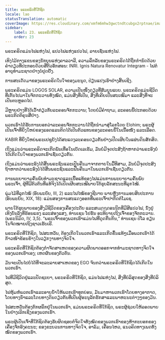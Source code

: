 ```yaml
---
title: ພຣະຄຣິດທີ່ໃກ້ຊິດ
locale: lao
statusTranslation: automatic
coverImage: https://res.cloudinary.com/xmfm6mhw3gwctndtcubgx2rptnae/image/upload/v1741354419/small_cover_la_gran_rebelion_28716e29d2.webp
sidebar:
    label: 23. ພຣະຄຣິດທີ່ໃກ້ຊິດ
    order: 23
---
```

ພຣະຄຣິດ​ແມ່ນ​ໄຟ​ແຫ່ງ​ໄຟ, ແປວ​ໄຟ​ແຫ່ງ​ແປວ​ໄຟ, ລາຍ​ເຊັນ​ແຫ່ງ​ໄຟ.

ເທິງ​ໄມ້​ກາງ​ແຂນ​ຂອງ​ນັກ​ບຸນ​ແຫ່ງ​ຄາລ​ວາ​ລີ, ຄວາມ​ລຶກ​ລັບ​ຂອງ​ພຣະ​ຄຣິດ​ໄດ້​ຖືກ​ກຳນົດ​ດ້ວຍ​ຄຳ​ດຽວ​ທີ່​ປະກອບ​ດ້ວຍ​ສີ່​ຕົວ​ອັກສອນ: INRI. Ignis Natura Renovatur Integram - ໄຟ​ຕໍ່​ອາຍຸ​ທຳມະຊາດ​ຢ່າງ​ບໍ່​ຢຸດ​ຢັ້ງ.

ການ​ສະເດັດ​ມາ​ຂອງ​ພຣະ​ຄຣິດ​ໃນ​ໃຈ​ຂອງ​ມະນຸດ, ປ່ຽນ​ແປງ​ເຮົາ​ຢ່າງ​ສິ້ນ​ເຊີງ.

ພຣະຄຣິດ​ແມ່ນ LOGOS SOLAR, ຄວາມ​ເປັນ​ໜຶ່ງ​ດຽວ​ທີ່​ສົມບູນ​ແບບ. ພຣະຄຣິດ​ແມ່ນ​ຊີວິດ​ທີ່​ເຕັ້ນ​ໄປ​ມາ​ໃນ​ຈັກກະວານ​ທັງ​ໝົດ, ແມ່ນ​ສິ່ງ​ທີ່​ເປັນ, ສິ່ງ​ທີ່​ເຄີຍ​ເປັນ​ສະເໝີ​ມາ ແລະ​ສິ່ງ​ທີ່​ຈະ​ເປັນ​ຕະຫຼອດ​ໄປ.

ມີ​ຫຼາຍ​ຢ່າງ​ທີ່​ໄດ້​ເວົ້າ​ກ່ຽວ​ກັບ​ລະຄອນ​ຈັກກະວານ; ໂດຍ​ບໍ່​ມີ​ຄຳ​ຖາມ, ລະຄອນ​ນີ້​ປະກອບ​ດ້ວຍ​ພຣະ​ກິດ​ຕິ​ຄຸນ​ສີ່​ຢ່າງ.

ພວກ​ເຮົາ​ໄດ້​ຮັບ​ການ​ບອກ​ວ່າ​ລະຄອນ​ຈັກກະວານ​ໄດ້​ຖືກ​ນຳ​ມາ​ສູ່​ໂລກ​ໂດຍ Elohim; ພຣະ​ຜູ້​ເປັນ​ເຈົ້າ​ທີ່​ຍິ່ງ​ໃຫຍ່​ຂອງ​ແອດ​ແລນ​ຕິດ​ໄດ້​ເປັນ​ຕົວ​ແທນ​ຂອງ​ລະຄອນ​ນີ້​ໃນ​ເນື້ອ​ໜັງ ແລະ​ເລືອດ.

KABIR ທີ່​ຍິ່ງ​ໃຫຍ່​ພຣະ​ເຢ​ຊູ​ຍັງ​ໄດ້​ສະ​ແດງ​ລະຄອນ​ດຽວ​ກັນ​ຢ່າງ​ເປີດ​ເຜີຍ​ໃນ​ແຜ່ນ​ດິນ​ສັກ​ສິດ.

ເຖິງ​ແມ່ນ​ວ່າ​ພຣະ​ຄຣິດ​ຈະ​ເກີດ​ພັນ​ເທື່ອ​ໃນ​ເບັດ​ເລ​ເຮັມ, ມັນ​ບໍ່​ມີ​ຈຸດ​ປະ​ສົງ​ຖ້າ​ຫາກ​ວ່າ​ພຣະ​ອົງ​ບໍ່​ໄດ້​ເກີດ​ໃນ​ໃຈ​ຂອງ​ພວກ​ເຮົາ​ເຊັ່ນ​ດຽວ​ກັນ.

ເຖິງ​ແມ່ນ​ວ່າ​ພຣະ​ອົງ​ໄດ້​ສິ້ນ​ພຣະ​ຊົນ​ແລະ​ເປັນ​ຄືນ​ມາ​ຈາກ​ຕາຍ​ໃນ​ມື້​ທີ​ສາມ, ມັນ​ບໍ່​ມີ​ຈຸດ​ປະ​ສົງ​ຖ້າ​ຫາກ​ວ່າ​ພຣະ​ອົງ​ບໍ່​ໄດ້​ສິ້ນ​ພຣະ​ຊົນ​ແລະ​ຟື້ນ​ຄືນ​ມາ​ໃນ​ພວກ​ເຮົາ​ເຊັ່ນ​ດຽວ​ກັນ.

ການ​ພະຍາຍາມ​ຄົ້ນ​ພົບ​ທຳມະຊາດ​ແລະ​ເນື້ອ​ແທ້​ຂອງ​ໄຟ​ແມ່ນ​ການ​ພະຍາຍາມ​ຄົ້ນ​ພົບ​ພຣະເຈົ້າ, ຜູ້​ທີ່​ມີ​ຕົວ​ຕົນ​ທີ່​ແທ້​ຈິງ​ໄດ້​ເປີດ​ເຜີຍ​ສະເໝີ​ພາຍ​ໃຕ້​ຮູບ​ລັກ​ສະນະ​ທີ່​ລຸກ​ໄໝ້.

ພຸ່ມໄມ້​ທີ່​ລຸກ​ໄໝ້ (ອົບພະຍົບ, III, 2) ແລະ​ໄຟ​ໄໝ້​ຂອງ​ຊີ​ນາຍ ພາຍ​ຫຼັງ​ການ​ມອບ​ສິບ​ປະການ (ອົບພະຍົບ, XIX, 18): ແມ່ນ​ສອງ​ການ​ສະແດງ​ອອກ​ທີ່​ພຣະ​ເຈົ້າ​ປາກົດ​ຕໍ່​ໂມເຊ.

ພາຍໃຕ້​ຮູບ​ພາບ​ຂອງ​ສິ່ງ​ມີ​ຊີວິດ​ຂອງ​ເຄື່ອງ​ປະດັບ ແລະ​ສարդ​ດອນ​ນິກ​ທີ່​ມີ​ສີ​ແປວ​ໄຟ, ນັ່ງ​ຢູ່​ເທິງ​ບັນລັງ​ທີ່​ຮ້ອນ​ແຮງ ແລະ​ສ່ອງ​ແສງ, ທ່ານ​ເຊນ ໂຢຮັນ ອະທິບາຍ​ເຖິງ​ເຈົ້າ​ຂອງ​ຈັກກະວານ. (ພຣະນິມິດ, IV, 3,5). “ພຣະເຈົ້າ​ຂອງ​ພວກ​ເຮົາ​ແມ່ນ​ໄຟ​ທີ່​ດູດ​ກືນ​ກິນ,” ທ່ານ​ເຊນ ປໍ​ໂລ ຂຽນ​ໃນ​ຈົດໝາຍ​ເຖິງ​ຊາວ​ເຮັບເຣີ.

ພຣະ​ຄຣິດ​ທີ່​ໃກ້​ຊິດ, ໄຟ​ສະ​ຫວັນ, ຕ້ອງ​ເກີດ​ໃນ​ພວກ​ເຮົາ​ແລະ​ເກີດ​ຂຶ້ນ​ແທ້ໆ​ເມື່ອ​ພວກ​ເຮົາ​ໄດ້​ກ້າວ​ໜ້າ​ຂ້ອນ​ຂ້າງ​ໃນ​ວຽກ​ງານ​ທາງ​ຈິດ​ໃຈ.

ພຣະ​ຄຣິດ​ທີ່​ໃກ້​ຊິດ​ຕ້ອງ​ກຳຈັດ​ສາ​ເຫດ​ຂອງ​ຄວາມ​ຜິດ​ພາດ​ອອກ​ຈາກ​ທຳ​ມະ​ຊາດ​ທາງ​ຈິດ​ໃຈ​ຂອງ​ພວກ​ເຮົາ​ເອງ; ເຫດຜົນຂອງຕົວຕົນ.

ມັນ​ຈະ​ເປັນ​ໄປ​ບໍ່​ໄດ້​ທີ່​ຈະ​ລະ​ລາຍ​ສາ​ເຫດ​ຂອງ EGO ຈົນ​ກວ່າ​ພຣະ​ຄຣິດ​ທີ່​ໃກ້​ຊິດ​ໄດ້​ເກີດ​ໃນ​ພວກ​ເຮົາ.

ໄຟ​ທີ່​ມີ​ຊີ​ວິດ​ຢູ່​ແລະ​ປັດ​ຊະ​ຍາ, ພຣະ​ຄຣິດ​ທີ່​ໃກ້​ຊິດ, ແມ່ນ​ໄຟ​ແຫ່ງ​ໄຟ, ສິ່ງ​ທີ່​ບໍ​ລິ​ສຸດ​ຂອງ​ສິ່ງ​ທີ່​ບໍ​ລິ​ສຸດ.

ໄຟ​ຫຸ້ມ​ຫໍ່​ພວກ​ເຮົາ​ແລະ​ອາບ​ນ້ຳ​ໃຫ້​ພວກ​ເຮົາ​ທຸກ​ບ່ອນ, ມັນ​ມາ​ຫາ​ພວກ​ເຮົາ​ໂດຍ​ທາງ​ອາ​ກາດ, ໂດຍ​ທາງ​ນ້ຳ​ແລະ​ໂດຍ​ທາງ​ດິນ​ດຽວ​ກັນ​ທີ່​ເປັນ​ຜູ້​ອະ​ນຸ​ລັກ​ຮັກ​ສາ​ແລະ​ພາ​ຫະ​ນະ​ຕ່າງໆ​ຂອງ​ມັນ.

ໄຟ​ສະຫວັນ​ຕ້ອງ​ຕົກ​ຜລຶກ​ຢູ່​ໃນ​ພວກ​ເຮົາ, ແມ່ນ​ພຣະ​ຄຣິດ​ທີ່​ໃກ້​ຊິດ, ພຣະ​ຜູ້​ຊ່ວຍ​ໃຫ້​ລອດ​ພາຍ​ໃນ​ຢ່າງ​ເລິກ​ເຊິ່ງ​ຂອງ​ພວກ​ເຮົາ.

ພຣະ​ຜູ້​ເປັນ​ເຈົ້າ​ທີ່​ໃກ້​ຊິດ​ຕ້ອງ​ຮັບ​ຜິດ​ຊອບ​ຕໍ່​ຈິດ​ໃຈ​ທັງ​ໝົດ​ຂອງ​ພວກ​ເຮົາ​ຂອງ​ຫ້າ​ກະ​ບອກ​ຂອງ​ເຄື່ອງ​ຈັກ​ອົງ​ຄະ​ນະ; ຂອງ​ຂະ​ບວນ​ການ​ທາງ​ຈິດ​ໃຈ, ອາ​ລົມ, ເຄື່ອນ​ໄຫວ, ແນວ​ຄິດ​ທາງ​ເພດ​ທັງ​ໝົດ​ຂອງ​ພວກ​ເຮົາ.


